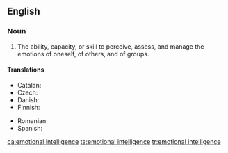 ==English==
{{wikipedia}}

===Noun===
{{en-noun|-|head=[[emotional]] [[intelligence]]}}

# {{label|en|psychology}} The ability, capacity, or skill to perceive, assess, and manage the emotions of oneself, of others, and of groups.

====Translations====
{{trans-top|ability}}
* Catalan: {{t+|ca|intel·ligència emocional|f}}
* Czech: {{t|cs|emoční inteligence|f}}
* Danish: {{t|da|følelsesmæssig intelligens|c}}
* Finnish: {{t|fi|tunneäly}}
{{trans-mid}}
* Romanian: {{t|ro|inteligență emoțională|f}}
* Spanish: {{t+|es|inteligencia emocional|f}}
{{trans-bottom}}

[[ca:emotional intelligence]]
[[ta:emotional intelligence]]
[[tr:emotional intelligence]]